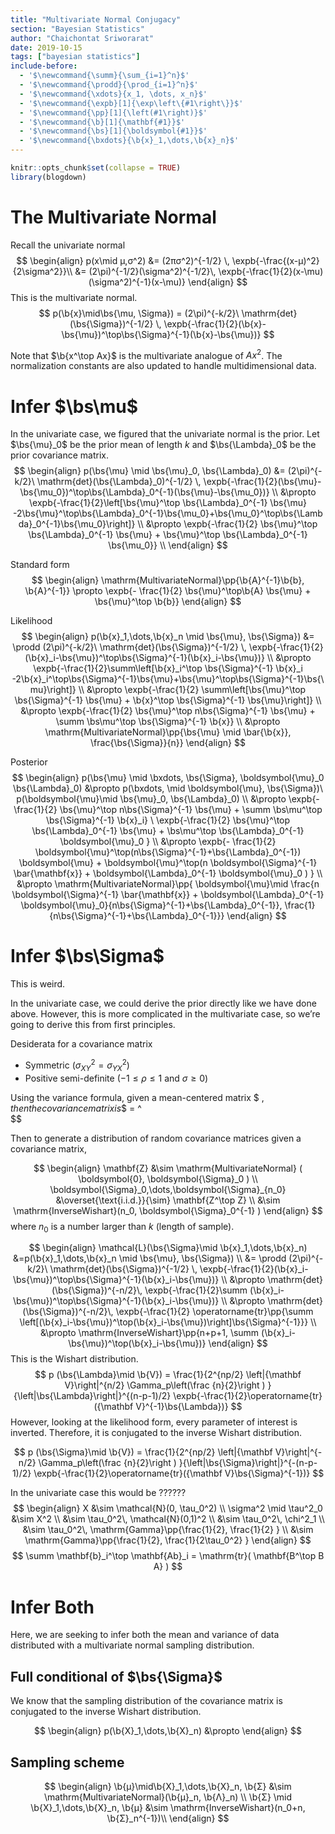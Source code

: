 ```yaml
---
title: "Multivariate Normal Conjugacy"
section: "Bayesian Statistics"
author: "Chaichontat Sriworarat"
date: 2019-10-15
tags: ["bayesian statistics"]
include-before:
  - '$\newcommand{\summ}{\sum_{i=1}^n}$'
  - '$\newcommand{\prodd}{\prod_{i=1}^n}$'
  - '$\newcommand{\xdots}{x_1, \dots, x_n}$'
  - '$\newcommand{\expb}[1]{\exp\left\{#1\right\}}$'
  - '$\newcommand{\pp}[1]{\left(#1\right)}$'
  - '$\newcommand{\b}[1]{\mathbf{#1}}$'
  - '$\newcommand{\bs}[1]{\boldsymbol{#1}}$'
  - '$\newcommand{\bxdots}{\b{x}_1,\dots,\b{x}_n}$'
---
```


```r
knitr::opts_chunk$set(collapse = TRUE)
library(blogdown)
```

# The Multivariate Normal
Recall the univariate normal
$$
\begin{align}
p(x\mid μ,σ^2) &= (2πσ^2)^{-1/2} \, \expb{-\frac{(x-μ)^2}{2\sigma^2}}\\
&= (2\pi)^{-1/2}(\sigma^2)^{-1/2}\, \expb{-\frac{1}{2}(x-\mu)(\sigma^2)^{-1}(x-\mu)}
\end{align}
$$
This is the multivariate normal.
$$
p(\b{x}\mid\bs{\mu, \Sigma}) = (2\pi)^{-k/2}\ \mathrm{det}(\bs{\Sigma})^{-1/2} \, \expb{-\frac{1}{2}(\b{x}-\bs{\mu})^\top\bs{\Sigma}^{-1}(\b{x}-\bs{\mu})}
$$

Note that $\b{x^\top Ax}$ is the multivariate analogue of $Ax^2$. The normalization constants are also updated to handle multidimensional data.

# Infer $\bs\mu$
In the univariate case, we figured that the univariate normal is the prior.
Let $\bs{\mu}_0$ be the prior mean of length $k$ and $\bs{\Lambda}_0$ be the prior covariance matrix.
$$
\begin{align}
p(\bs{\mu} \mid \bs{\mu}_0, \bs{\Lambda}_0) &= (2\pi)^{-k/2}\ \mathrm{det}(\bs{\Lambda}_0)^{-1/2} \, \expb{-\frac{1}{2}(\bs{\mu}-\bs{\mu_0})^\top\bs{\Lambda}_0^{-1}(\bs{\mu}-\bs{\mu_0})} \\
&\propto \expb{-\frac{1}{2}\left[\bs{\mu}^\top \bs{\Lambda}_0^{-1} \bs{\mu} -2\bs{\mu}^\top\bs{\Lambda}_0^{-1}\bs{\mu_0}+\bs{\mu_0}^\top\bs{\Lambda}_0^{-1}\bs{\mu_0}\right]} \\
&\propto \expb{-\frac{1}{2} \bs{\mu}^\top \bs{\Lambda}_0^{-1} \bs{\mu} + \bs{\mu}^\top \bs{\Lambda}_0^{-1} \bs{\mu_0}} \\
\end{align}
$$

Standard form
$$
\begin{align}
   \mathrm{MultivariateNormal}\pp{\b{A}^{-1}\b{b}, \b{A}^{-1}} \propto \expb{- \frac{1}{2} \bs{\mu}^\top\b{A} \bs{\mu} + \bs{\mu}^\top \b{b}}
\end{align}
$$

Likelihood
$$
\begin{align}
p(\b{x}_1,\dots,\b{x}_n \mid \bs{\mu}, \bs{\Sigma}) &= \prodd (2\pi)^{-k/2}\ \mathrm{det}(\bs{\Sigma})^{-1/2} \, \expb{-\frac{1}{2}(\b{x}_i-\bs{\mu})^\top\bs{\Sigma}^{-1}(\b{x}_i-\bs{\mu})} \\
&\propto \expb{-\frac{1}{2}\summ\left[\b{x}_i^\top \bs{\Sigma}^{-1} \b{x}_i -2\b{x}_i^\top\bs{\Sigma}^{-1}\bs{\mu}+\bs{\mu}^\top\bs{\Sigma}^{-1}\bs{\mu}\right]} \\
&\propto \expb{-\frac{1}{2} \summ\left[\bs{\mu}^\top \bs{\Sigma}^{-1} \bs{\mu} + \b{x}^\top \bs{\Sigma}^{-1} \bs{\mu}\right]} \\
&\propto \expb{-\frac{1}{2} \bs{\mu}^\top n\bs{\Sigma}^{-1} \bs{\mu} + \summ \bs\mu^\top \bs{\Sigma}^{-1} \b{x}} \\
&\propto \mathrm{MultivariateNormal}\pp{\bs{\mu} \mid \bar{\b{x}}, \frac{\bs{\Sigma}}{n}}
\end{align}
$$

Posterior
$$
\begin{align}
  p(\bs{\mu} \mid \bxdots, \bs{\Sigma}, \boldsymbol{\mu}_0 \bs{\Lambda}_0) &\propto p(\bxdots, \mid \boldsymbol{\mu}, \bs{\Sigma})\ p(\boldsymbol{\mu}\mid \bs{\mu}_0, \bs{\Lambda}_0) \\
  &\propto \expb{-\frac{1}{2} \bs{\mu}^\top n\bs{\Sigma}^{-1} \bs{\mu} + \summ \bs\mu^\top \bs{\Sigma}^{-1} \b{x}_i} \
    \expb{-\frac{1}{2} \bs{\mu}^\top \bs{\Lambda}_0^{-1} \bs{\mu} + \bs\mu^\top \bs{\Lambda}_0^{-1} \boldsymbol{\mu}_0 } \\
  &\propto \expb{- \frac{1}{2} \boldsymbol{\mu}^\top(n\bs{\Sigma}^{-1}+\bs{\Lambda}_0^{-1}) \boldsymbol{\mu} + \boldsymbol{\mu}^\top(n \boldsymbol{\Sigma}^{-1} \bar{\mathbf{x}} + \boldsymbol{\Lambda}_0^{-1} \boldsymbol{\mu}_0  ) } \\
  &\propto \mathrm{MultivariateNormal}\pp{ \boldsymbol{\mu}\mid \frac{n \boldsymbol{\Sigma}^{-1} \bar{\mathbf{x}} + \boldsymbol{\Lambda}_0^{-1} \boldsymbol{\mu}_0}{n\bs{\Sigma}^{-1}+\bs{\Lambda}_0^{-1}}, \frac{1}{n\bs{\Sigma}^{-1}+\bs{\Lambda}_0^{-1}}}
\end{align}
$$

# Infer $\bs\Sigma$
This is weird.

In the univariate case, we could derive the prior directly like we have done above. However, this is more complicated in the multivariate case, so we're going to derive this from first principles.

Desiderata for a covariance matrix

- Symmetric ($\sigma_{XY}^2=\sigma_{YX}^2$)
- Positive semi-definite ($-1 \leq\rho\leq 1$ and $\sigma \geq 0$)

Using the variance formula, given a mean-centered matrix $ \mathbf{Z} $, then the covariance matrix is
$$
\boldsymbol{\Sigma} = \frac{1}{n-1} \mathbf{Z}^\top \mathbf{Z}  
$$

Then to generate a distribution of random covariance matrices given a covariance matrix,

$$
\begin{align}
  \mathbf{Z} &\sim \mathrm{MultivariateNormal} ( \boldsymbol{0}, \boldsymbol{\Sigma}_0  ) \\
  \boldsymbol{\Sigma}_0,\dots,\boldsymbol{\Sigma}_{n_0} &\overset{\text{i.i.d.}}{\sim} \mathbf{Z^\top Z} \\
  &\sim \mathrm{InverseWishart}(n_0, \boldsymbol{\Sigma}_0^{-1} )
\end{align}
$$
where $n_0$ is a number larger than $k$ (length of sample).

$$
\begin{align}
\mathcal{L}(\bs{\Sigma}\mid \b{x}_1,\dots,\b{x}_n) &=p(\b{x}_1,\dots,\b{x}_n \mid \bs{\mu}, \bs{\Sigma}) \\
&= \prodd (2\pi)^{-k/2}\ \mathrm{det}(\bs{\Sigma})^{-1/2} \, \expb{-\frac{1}{2}(\b{x}_i-\bs{\mu})^\top\bs{\Sigma}^{-1}(\b{x}_i-\bs{\mu})} \\
&\propto \mathrm{det}(\bs{\Sigma})^{-n/2}\, \expb{-\frac{1}{2}\summ (\b{x}_i-\bs{\mu})^\top\bs{\Sigma}^{-1}(\b{x}_i-\bs{\mu})} \\
&\propto \mathrm{det}(\bs{\Sigma})^{-n/2}\, \expb{-\frac{1}{2} \operatorname{tr}\pp{\summ \left[(\b{x}_i-\bs{\mu})^\top(\b{x}_i-\bs{\mu})\right]\bs{\Sigma}^{-1}}} \\
&\propto \mathrm{InverseWishart}\pp{n+p+1, \summ (\b{x}_i-\bs{\mu})^\top(\b{x}_i-\bs{\mu})}
\end{align}
$$
This is the Wishart distribution.
$$
p (\bs{\Lambda}\mid \b{V}) = \frac{1}{2^{np/2} \left|{\mathbf V}\right|^{n/2} \Gamma_p\left(\frac {n}{2}\right ) }{\left|\bs{\Lambda}\right|}^{(n-p-1)/2} \expb{-\frac{1}{2}\operatorname{tr}({\mathbf V}^{-1}\bs{\Lambda})}
$$
However, looking at the likelihood form, every parameter of interest is inverted. Therefore, it is conjugated to the inverse Wishart distribution.

$$
p (\bs{\Sigma}\mid \b{V}) = \frac{1}{2^{np/2} \left|{\mathbf V}\right|^{-n/2} \Gamma_p\left(\frac {n}{2}\right ) }{\left|\bs{\Sigma}\right|}^{-(n-p-1)/2} \expb{-\frac{1}{2}\operatorname{tr}({\mathbf V}\bs{\Sigma}^{-1})}
$$

In the univariate case this would be
??????
$$
\begin{align}
  X &\sim \mathcal{N}(0, \tau_0^2) \\
  \sigma^2 \mid \tau^2_0 &\sim X^2 \\
  &\sim \tau_0^2\, \mathcal{N}(0,1)^2 \\
  &\sim \tau_0^2\, \chi^2_1 \\
  &\sim \tau_0^2\, \mathrm{Gamma}\pp{\frac{1}{2}, \frac{1}{2} } \\
  &\sim \mathrm{Gamma}\pp{\frac{1}{2}, \frac{1}{2\tau_0^2} }
\end{align}
$$
$$
\summ \mathbf{b}_i^\top \mathbf{Ab}_i = \mathrm{tr}( \mathbf{B^\top B A} )  
$$

# Infer Both

Here, we are seeking to infer both the mean and variance of data distributed with a multivariate normal sampling distribution.

## Full conditional of $\bs{\Sigma}$

We know that the sampling distribution of the covariance matrix is conjugated to the inverse Wishart distribution.

$$
\begin{align}
  p(\b{X}_1,\dots,\b{X}_n) &\propto 
\end{align}
$$


## Sampling scheme

$$
\begin{align}
  \b{μ}\mid\b{X}_1,\dots,\b{X}_n, \b{Σ} &\sim \mathrm{MultivariateNormal}(\b{μ}_n, \b{Λ}_n) \\
  \b{Σ} \mid \b{X}_1,\dots,\b{X}_n, \b{μ} &\sim \mathrm{InverseWishart}(n_0+n, \b{Σ}_n^{-1})\\
\end{align}
$$